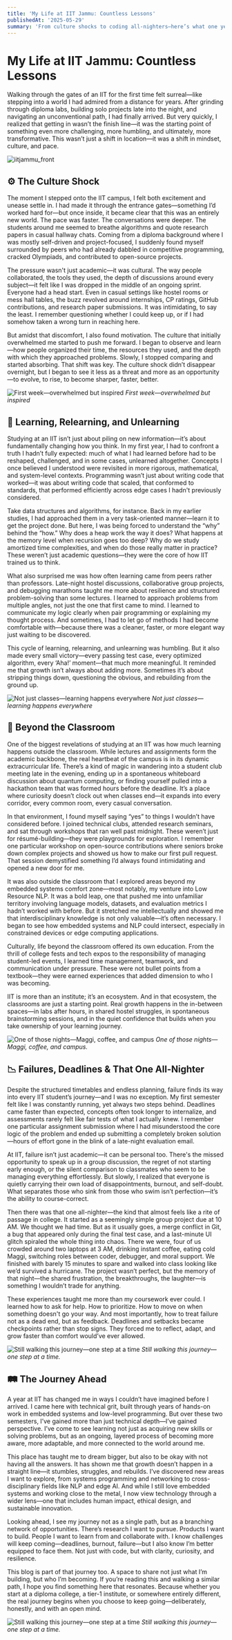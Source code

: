 ```yaml
---
title: 'My Life at IIT Jammu: Countless Lessons'
publishedAt: '2025-05-29'
summary: 'From culture shocks to coding all-nighters—here’s what one year at IIT really felt like.'
---
```


# **My Life at IIT Jammu: Countless Lessons**

Walking through the gates of an IIT for the first time felt surreal—like stepping into a world I had admired from a distance for years. After grinding through diploma labs, building solo projects late into the night, and navigating an unconventional path, I had finally arrived. But very quickly, I realized that getting in wasn’t the finish line—it was the starting point of something even more challenging, more humbling, and ultimately, more transformative. This wasn’t just a shift in location—it was a shift in mindset, culture, and pace.


![iitjammu_front](/images/front.jpg)

## ⚙️ The Culture Shock

The moment I stepped onto the IIT campus, I felt both excitement and unease settle in. I had made it through the entrance gates—something I’d worked hard for—but once inside, it became clear that this was an entirely new world. The pace was faster. The conversations were deeper. The students around me seemed to breathe algorithms and quote research papers in casual hallway chats. Coming from a diploma background where I was mostly self-driven and project-focused, I suddenly found myself surrounded by peers who had already dabbled in competitive programming, cracked Olympiads, and contributed to open-source projects.

The pressure wasn't just academic—it was cultural. The way people collaborated, the tools they used, the depth of discussions around every subject—it felt like I was dropped in the middle of an ongoing sprint. Everyone had a head start. Even in casual settings like hostel rooms or mess hall tables, the buzz revolved around internships, CP ratings, GitHub contributions, and research paper submissions. It was intimidating, to say the least. I remember questioning whether I could keep up, or if I had somehow taken a wrong turn in reaching here.

But amidst that discomfort, I also found motivation. The culture that initially overwhelmed me started to push me forward. I began to observe and learn—how people organized their time, the resources they used, and the depth with which they approached problems. Slowly, I stopped comparing and started absorbing. That shift was key. The culture shock didn’t disappear overnight, but I began to see it less as a threat and more as an opportunity—to evolve, to rise, to become sharper, faster, better.

![First week—overwhelmed but inspired](/images/2.jpg)
*First week—overwhelmed but inspired*


## 🧠 Learning, Relearning, and Unlearning

Studying at an IIT isn’t just about piling on new information—it’s about fundamentally changing how you think. In my first year, I had to confront a truth I hadn’t fully expected: much of what I had learned before had to be reshaped, challenged, and in some cases, unlearned altogether. Concepts I once believed I understood were revisited in more rigorous, mathematical, and system-level contexts. Programming wasn’t just about writing code that worked—it was about writing code that scaled, that conformed to standards, that performed efficiently across edge cases I hadn't previously considered.

Take data structures and algorithms, for instance. Back in my earlier studies, I had approached them in a very task-oriented manner—learn it to get the project done. But here, I was being forced to understand the “why” behind the “how.” Why does a heap work the way it does? What happens at the memory level when recursion goes too deep? Why do we study amortized time complexities, and when do those really matter in practice? These weren’t just academic questions—they were the core of how IIT trained us to think.

What also surprised me was how often learning came from peers rather than professors. Late-night hostel discussions, collaborative group projects, and debugging marathons taught me more about resilience and structured problem-solving than some lectures. I learned to approach problems from multiple angles, not just the one that first came to mind. I learned to communicate my logic clearly when pair programming or explaining my thought process. And sometimes, I had to let go of methods I had become comfortable with—because there was a cleaner, faster, or more elegant way just waiting to be discovered.

This cycle of learning, relearning, and unlearning was humbling. But it also made every small victory—every passing test case, every optimized algorithm, every ‘Aha!’ moment—that much more meaningful. It reminded me that growth isn’t always about adding more. Sometimes it’s about stripping things down, questioning the obvious, and rebuilding from the ground up.

![Not just classes—learning happens everywhere](/images/4.jpg)
*Not just classes—learning happens everywhere*

## 🔬 Beyond the Classroom

One of the biggest revelations of studying at an IIT was how much learning happens outside the classroom. While lectures and assignments form the academic backbone, the real heartbeat of the campus is in its dynamic extracurricular life. There’s a kind of magic in wandering into a student club meeting late in the evening, ending up in a spontaneous whiteboard discussion about quantum computing, or finding yourself pulled into a hackathon team that was formed hours before the deadline. It’s a place where curiosity doesn’t clock out when classes end—it expands into every corridor, every common room, every casual conversation.

In that environment, I found myself saying “yes” to things I wouldn’t have considered before. I joined technical clubs, attended research seminars, and sat through workshops that ran well past midnight. These weren’t just for résumé-building—they were playgrounds for exploration. I remember one particular workshop on open-source contributions where seniors broke down complex projects and showed us how to make our first pull request. That session demystified something I’d always found intimidating and opened a new door for me.

It was also outside the classroom that I explored areas beyond my embedded systems comfort zone—most notably, my venture into Low Resource NLP. It was a bold leap, one that pushed me into unfamiliar territory involving language models, datasets, and evaluation metrics I hadn’t worked with before. But it stretched me intellectually and showed me that interdisciplinary knowledge is not only valuable—it’s often necessary. I began to see how embedded systems and NLP could intersect, especially in constrained devices or edge computing applications.

Culturally, life beyond the classroom offered its own education. From the thrill of college fests and tech expos to the responsibility of managing student-led events, I learned time management, teamwork, and communication under pressure. These were not bullet points from a textbook—they were earned experiences that added dimension to who I was becoming.

IIT is more than an institute; it’s an ecosystem. And in that ecosystem, the classrooms are just a starting point. Real growth happens in the in-between spaces—in labs after hours, in shared hostel struggles, in spontaneous brainstorming sessions, and in the quiet confidence that builds when you take ownership of your learning journey.


![One of those nights—Maggi, coffee, and campus](/images/5.jpg)
*One of those nights—Maggi, coffee, and campus.*

## 📉 Failures, Deadlines & That One All-Nighter

Despite the structured timetables and endless planning, failure finds its way into every IIT student’s journey—and I was no exception. My first semester felt like I was constantly running, yet always two steps behind. Deadlines came faster than expected, concepts often took longer to internalize, and assessments rarely felt like fair tests of what I actually knew. I remember one particular assignment submission where I had misunderstood the core logic of the problem and ended up submitting a completely broken solution—hours of effort gone in the blink of a late-night evaluation email.

At IIT, failure isn’t just academic—it can be personal too. There's the missed opportunity to speak up in a group discussion, the regret of not starting early enough, or the silent comparison to classmates who seem to be managing everything effortlessly. But slowly, I realized that everyone is quietly carrying their own load of disappointments, burnout, and self-doubt. What separates those who sink from those who swim isn’t perfection—it’s the ability to course-correct.

Then there was that one all-nighter—the kind that almost feels like a rite of passage in college. It started as a seemingly simple group project due at 10 AM. We thought we had time. But as it usually goes, a merge conflict in Git, a bug that appeared only during the final test case, and a last-minute UI glitch spiraled the whole thing into chaos. There we were, four of us crowded around two laptops at 3 AM, drinking instant coffee, eating cold Maggi, switching roles between coder, debugger, and moral support. We finished with barely 15 minutes to spare and walked into class looking like we’d survived a hurricane. The project wasn’t perfect, but the memory of that night—the shared frustration, the breakthroughs, the laughter—is something I wouldn’t trade for anything.

These experiences taught me more than my coursework ever could. I learned how to ask for help. How to prioritize. How to move on when something doesn't go your way. And most importantly, how to treat failure not as a dead end, but as feedback. Deadlines and setbacks became checkpoints rather than stop signs. They forced me to reflect, adapt, and grow faster than comfort would’ve ever allowed.


![Still walking this journey—one step at a time](/images/6.jpg)
*Still walking this journey—one step at a time.*


## 🛤️ The Journey Ahead
A year at IIT has changed me in ways I couldn’t have imagined before I arrived. I came here with technical grit, built through years of hands-on work in embedded systems and low-level programming. But over these two semesters, I’ve gained more than just technical depth—I’ve gained perspective. I’ve come to see learning not just as acquiring new skills or solving problems, but as an ongoing, layered process of becoming more aware, more adaptable, and more connected to the world around me.

This place has taught me to dream bigger, but also to be okay with not having all the answers. It has shown me that growth doesn’t happen in a straight line—it stumbles, struggles, and rebuilds. I’ve discovered new areas I want to explore, from systems programming and networking to cross-disciplinary fields like NLP and edge AI. And while I still love embedded systems and working close to the metal, I now view technology through a wider lens—one that includes human impact, ethical design, and sustainable innovation.

Looking ahead, I see my journey not as a single path, but as a branching network of opportunities. There’s research I want to pursue. Products I want to build. People I want to learn from and collaborate with. I know challenges will keep coming—deadlines, burnout, failure—but I also know I’m better equipped to face them. Not just with code, but with clarity, curiosity, and resilience.

This blog is part of that journey too. A space to share not just what I’m building, but who I’m becoming. If you’re reading this and walking a similar path, I hope you find something here that resonates. Because whether you start at a diploma college, a tier-1 institute, or somewhere entirely different, the real journey begins when you choose to keep going—deliberately, honestly, and with an open mind.



![Still walking this journey—one step at a time](/images/7.jpg)
*Still walking this journey—one step at a time.*
